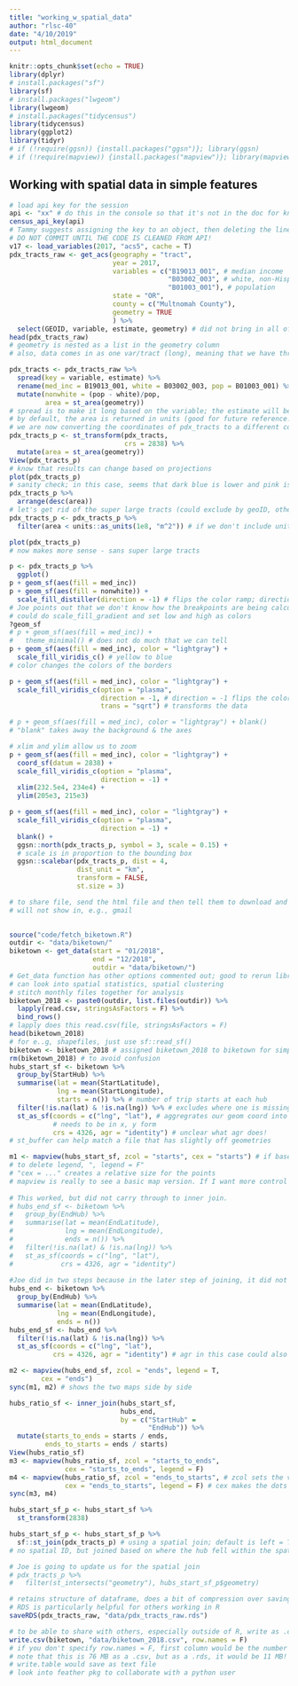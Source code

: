 ```yaml
---
title: "working_w_spatial_data"
author: "rlsc-40"
date: "4/10/2019"
output: html_document
---
```


```r
knitr::opts_chunk$set(echo = TRUE)
library(dplyr)
# install.packages("sf")
library(sf)
# install.packages("lwgeom")
library(lwgeom)
# install.packages("tidycensus")
library(tidycensus)
library(ggplot2)
library(tidyr)
# if (!require(ggsn)) {install.packages("ggsn")}; library(ggsn)
# if (!require(mapview)) {install.packages("mapview")}; library(mapview)
```

## Working with spatial data in simple features
```r
# load api key for the session
api <- "xx" # do this in the console so that it's not in the doc for knitting
census_api_key(api)
# Tammy suggests assigning the key to an object, then deleting the line of code. I assigned to api.
# DO NOT COMMIT UNTIL THE CODE IS CLEANED FROM API!
v17 <- load_variables(2017, "acs5", cache = T)
pdx_tracts_raw <- get_acs(geography = "tract", 
                          year = 2017, 
                          variables = c("B19013_001", # median income
                                        "B03002_003", # white, non-Hispanic
                                        "B01003_001"), # population
                          state = "OR",
                          county = c("Multnomah County"),
                          geometry = TRUE
                          ) %>% 
  select(GEOID, variable, estimate, geometry) # did not bring in all of the vars, e.g., the tract names
head(pdx_tracts_raw)
# geometry is nested as a list in the geometry column
# also, data comes in as one var/tract (long), meaning that we have three rows per obs.
```
```r
pdx_tracts <- pdx_tracts_raw %>% 
  spread(key = variable, estimate) %>% 
  rename(med_inc = B19013_001, white = B03002_003, pop = B01003_001) %>% 
  mutate(nonwhite = (pop - white)/pop, 
         area = st_area(geometry))
# spread is to make it long based on the variable; the estimate will be the value in the new column
# by default, the area is returned in units (good for future reference!)
# we are now converting the coordinates of pdx_tracts to a different coordinate reference system (crs)
pdx_tracts_p <- st_transform(pdx_tracts, 
                             crs = 2838) %>% 
  mutate(area = st_area(geometry))
View(pdx_tracts_p)
# know that results can change based on projections
plot(pdx_tracts_p)
# sanity check; in this case, seems that dark blue is lower and pink is higher
pdx_tracts_p %>% 
  arrange(desc(area))
# let's get rid of the super large tracts (could exclude by geoID, other ways)
pdx_tracts_p <- pdx_tracts_p %>% 
  filter(area < units::as_units(1e8, "m^2")) # if we don't include units, will force error

plot(pdx_tracts_p)
# now makes more sense - sans super large tracts

p <- pdx_tracts_p %>% 
  ggplot()
p + geom_sf(aes(fill = med_inc))
p + geom_sf(aes(fill = nonwhite)) +
  scale_fill_distiller(direction = -1) # flips the color ramp; direction = 1 would be the opposite
# Joe points out that we don't know how the breakpoints are being calculated.
# could do scale_fill_gradient and set low and high as colors
?geom_sf
# p + geom_sf(aes(fill = med_inc)) + 
#   theme_minimal() # does not do much that we can tell
p + geom_sf(aes(fill = med_inc), color = "lightgray") +
  scale_fill_viridis_c() # yellow to blue
# color changes the colors of the borders

p + geom_sf(aes(fill = med_inc), color = "lightgray") +
  scale_fill_viridis_c(option = "plasma", 
                       direction = -1, # direction = -1 flips the color ramp
                       trans = "sqrt") # transforms the data

# p + geom_sf(aes(fill = med_inc), color = "lightgray") + blank() 
# "blank" takes away the background & the axes

# xlim and ylim allow us to zoom
p + geom_sf(aes(fill = med_inc), color = "lightgray") +
  coord_sf(datum = 2838) +
  scale_fill_viridis_c(option = "plasma", 
                       direction = -1) +
  xlim(232.5e4, 234e4) +
  ylim(205e3, 215e3)

p + geom_sf(aes(fill = med_inc), color = "lightgray") +
  scale_fill_viridis_c(option = "plasma", 
                       direction = -1) +
  blank() + 
  ggsn::north(pdx_tracts_p, symbol = 3, scale = 0.15) +
  # scale is in proportion to the bounding box
  ggsn::scalebar(pdx_tracts_p, dist = 4, 
                 dist_unit = "km", 
                 transform = FALSE, 
                 st.size = 3)

# to share file, send the html file and then tell them to download and then open in a web browser;
# will not show in, e.g., gmail
  
```

```r
source("code/fetch_biketown.R")
outdir <- "data/biketown/"
biketown <- get_data(start = "01/2018", 
                     end = "12/2018", 
                     outdir = "data/biketown/")
# Get_data function has other options commented out; good to rerun libraries in case get_data needs them.
# can look into spatial statistics, spatial clustering
# stitch monthly files together for analysis
biketown_2018 <- paste0(outdir, list.files(outdir)) %>% 
  lapply(read.csv, stringsAsFactors = F) %>% 
  bind_rows()
# lapply does this read.csv(file, stringsAsFactors = F)
head(biketown_2018)
# for e..g, shapefiles, just use sf::read_sf()
biketown <- biketown_2018 # assigned biketown_2018 to biketown for simplicity
rm(biketown_2018) # to avoid confusion
hubs_start_sf <- biketown %>% 
  group_by(StartHub) %>% 
  summarise(lat = mean(StartLatitude),
            lng = mean(StartLongitude),
            starts = n()) %>% # number of trip starts at each hub
  filter(!is.na(lat) & !is.na(lng)) %>% # excludes where one is missing, but through double negative
  st_as_sf(coords = c("lng", "lat"), # aggregrates our geom coord into one field; 
           # needs to be in x, y form
           crs = 4326, agr = "identity") # unclear what agr does!
# st_buffer can help match a file that has slightly off geometries

m1 <- mapview(hubs_start_sf, zcol = "starts", cex = "starts") # if basemap doesn't show, open in browser
# to delete legend, ", legend = F"
# "cex = ..." creates a relative size for the points
# mapview is really to see a basic map version. If I want more control re: editing, use leaflet.
  
# This worked, but did not carry through to inner join.
# hubs_end_sf <- biketown %>% 
#   group_by(EndHub) %>% 
#   summarise(lat = mean(EndLatitude),
#             lng = mean(EndLongitude),
#             ends = n()) %>% 
#   filter(!is.na(lat) & !is.na(lng)) %>% 
#   st_as_sf(coords = c("lng", "lat"), 
#            crs = 4326, agr = "identity")
  
#Joe did in two steps because in the later step of joining, it did not want to join the hubs_end_sf:
hubs_end <- biketown %>%
  group_by(EndHub) %>%
  summarise(lat = mean(EndLatitude),
            lng = mean(EndLongitude),
            ends = n())
hubs_end_sf <- hubs_end %>%
  filter(!is.na(lat) & !is.na(lng)) %>%
  st_as_sf(coords = c("lng", "lat"),
           crs = 4326, agr = "identity") # agr in this case could also be "constant"

m2 <- mapview(hubs_end_sf, zcol = "ends", legend = T,
        cex = "ends")
sync(m1, m2) # shows the two maps side by side

hubs_ratio_sf <- inner_join(hubs_start_sf, 
                            hubs_end, 
                            by = c("StartHub" =
                                   "EndHub")) %>% 
  mutate(starts_to_ends = starts / ends,
         ends_to_starts = ends / starts)
View(hubs_ratio_sf)
m3 <- mapview(hubs_ratio_sf, zcol = "starts_to_ends",
              cex = "starts_to_ends", legend = F)
m4 <- mapview(hubs_ratio_sf, zcol = "ends_to_starts", # zcol sets the variable which will be colored
              cex = "ends_to_starts", legend = F) # cex makes the dots proportional to one another
sync(m3, m4)
```
```r
hubs_start_sf_p <- hubs_start_sf %>% 
  st_transform(2838)

hubs_start_sf_p <- hubs_start_sf_p %>% 
  sf::st_join(pdx_tracts_p) # using a spatial join; default is left = T; can only do left or inner
# no spatial ID, but joined based on where the hub fell within the spatial data in the Census tract

# Joe is going to update us for the spatial join
# pdx_tracts_p %>% 
#   filter(st_intersects("geometry"), hubs_start_sf_p$geometry)
```

```r
# retains structure of dataframe, does a bit of compression over saving as a .csv
# RDS is particularly helpful for others working in R
saveRDS(pdx_tracts_raw, "data/pdx_tracts_raw.rds")

# to be able to share with others, especially outside of R, write as .csv
write.csv(biketown, "data/biketown_2018.csv", row.names = F)
# if you don't specify row.names = F, first column would be the number of each row obsv (e.g., 1, 2)
# note that this is 76 MB as a .csv, but as a .rds, it would be 11 MB!
# write.table would save as text file
# look into feather pkg to collaborate with a python user

```





